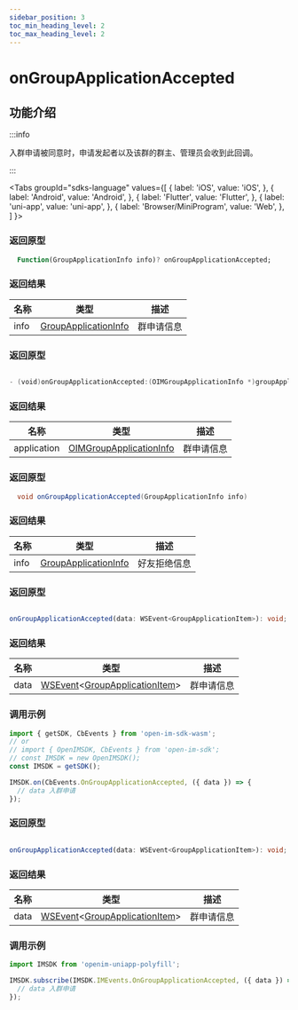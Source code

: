 ```yaml
---
sidebar_position: 3
toc_min_heading_level: 2
toc_max_heading_level: 2
---
```


# onGroupApplicationAccepted

## 功能介绍

:::info

入群申请被同意时，申请发起者以及该群的群主、管理员会收到此回调。

:::

<Tabs
groupId="sdks-language"
values={[
{ label: 'iOS', value: 'iOS', },
{ label: 'Android', value: 'Android', },
{ label: 'Flutter', value: 'Flutter', },
{ label: 'uni-app', value: 'uni-app', },
{ label: 'Browser/MiniProgram', value: 'Web', },
]
}>

<TabItem value="Flutter">

### 返回原型

```dart showLineNumbers
  Function(GroupApplicationInfo info)? onGroupApplicationAccepted;
```

### 返回结果

| 名称 | 类型                                                                   | 描述         |
| ---- | ---------------------------------------------------------------------- | ------------ |
| info | [GroupApplicationInfo](docs/sdks/class/group/groupApplicationInfo.mdx) | 群申请信息 |

</TabItem>

<TabItem value="iOS">

### 返回原型

```swift showLineNumbers

- (void)onGroupApplicationAccepted:(OIMGroupApplicationInfo *)groupApplication;

```

### 返回结果

| 名称        | 类型                                                                      | 描述         |
| ----------- | ------------------------------------------------------------------------- | ------------ |
| application | [OIMGroupApplicationInfo](docs/sdks/class/group/groupApplicationInfo.mdx) | 群申请信息 |

</TabItem>

<TabItem value="Android">

### 返回原型

```java showLineNumbers
  void onGroupApplicationAccepted(GroupApplicationInfo info)
```

### 返回结果

| 名称 | 类型                                                                   | 描述         |
| ---- | ---------------------------------------------------------------------- | ------------ |
| info | [GroupApplicationInfo](docs/sdks/class/group/groupApplicationInfo.mdx) | 好友拒绝信息 |


</TabItem>

<TabItem value="Web">

### 返回原型

```ts showLineNumbers

onGroupApplicationAccepted(data: WSEvent<GroupApplicationItem>): void;

```

### 返回结果

| 名称 | 类型                                                                                                            | 描述       |
| ---- | --------------------------------------------------------------------------------------------------------------- | ---------- |
| data | [WSEvent](docs/sdks/class/response.mdx)<[GroupApplicationItem](docs/sdks/class/group/groupApplicationInfo.mdx)> | 群申请信息 |

### 调用示例

```js showLineNumbers
import { getSDK, CbEvents } from 'open-im-sdk-wasm';
// or
// import { OpenIMSDK, CbEvents } from 'open-im-sdk';
// const IMSDK = new OpenIMSDK();
const IMSDK = getSDK();

IMSDK.on(CbEvents.OnGroupApplicationAccepted, ({ data }) => {
  // data 入群申请
});
```

</TabItem>

<TabItem value="uni-app">

### 返回原型

```ts showLineNumbers

onGroupApplicationAccepted(data: WSEvent<GroupApplicationItem>): void;

```

### 返回结果

| 名称 | 类型                                                                                                            | 描述       |
| ---- | --------------------------------------------------------------------------------------------------------------- | ---------- |
| data | [WSEvent](docs/sdks/class/response.mdx)<[GroupApplicationItem](docs/sdks/class/group/groupApplicationInfo.mdx)> | 群申请信息 |

### 调用示例

```js showLineNumbers
import IMSDK from 'openim-uniapp-polyfill';

IMSDK.subscribe(IMSDK.IMEvents.OnGroupApplicationAccepted, ({ data }) => {
  // data 入群申请
});
```

</TabItem>

</Tabs>
